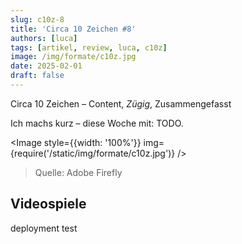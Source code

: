 ```yaml
---
slug: c10z-8
title: 'Circa 10 Zeichen #8'
authors: [luca]
tags: [artikel, review, luca, c10z]
image: /img/formate/c10z.jpg
date: 2025-02-01
draft: false
---
```




Circa 10 Zeichen – Content, _Zügig_, Zusammengefasst

Ich machs kurz – diese Woche mit: TODO.

<Image style={{width: '100%'}} img={require('/static/img/formate/c10z.jpg')} />

> Quelle: Adobe Firefly

<!--truncate-->

## Videospiele

deployment test
